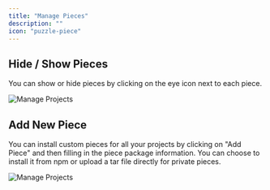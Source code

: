 ```yaml
---
title: "Manage Pieces"
description: ""
icon: "puzzle-piece"
---
```


## Hide / Show Pieces 

You can show or hide pieces by clicking on the eye icon next to each piece.

![Manage Projects](/resources/screenshots/manage-pieces.png)

## Add New Piece

You can install custom pieces for all your projects by clicking on "Add Piece" and then filling in the piece package information. You can choose to install it from npm or upload a tar file directly for private pieces.

![Manage Projects](/resources/screenshots/install-piece.png)
